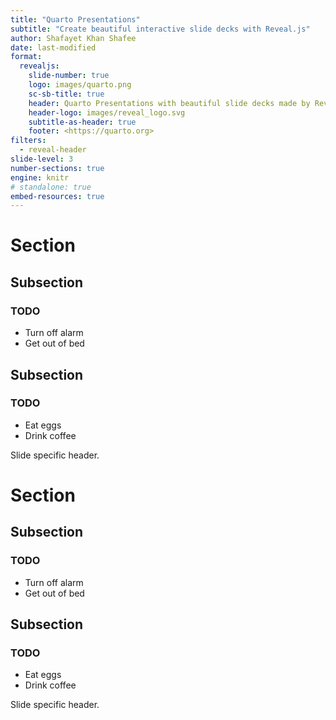 ```yaml
---
title: "Quarto Presentations"
subtitle: "Create beautiful interactive slide decks with Reveal.js"
author: Shafayet Khan Shafee
date: last-modified
format: 
  revealjs:
    slide-number: true
    logo: images/quarto.png
    sc-sb-title: true
    header: Quarto Presentations with beautiful slide decks made by RevealJs
    header-logo: images/reveal_logo.svg
    subtitle-as-header: true
    footer: <https://quarto.org>
filters: 
  - reveal-header
slide-level: 3
number-sections: true
engine: knitr
# standalone: true
embed-resources: true
---
```


# Section

## Subsection

### TODO

- Turn off alarm
- Get out of bed


## Subsection

### TODO

- Eat eggs
- Drink coffee

::: header

Slide specific header.

:::


# Section {background="#43464B"}

## Subsection {background="#43464B"}

### TODO {background="#43464B"}

- Turn off alarm
- Get out of bed



## Subsection {background="#43464B"}

### TODO {background="#43464B"}

- Eat eggs
- Drink coffee


::: header

Slide specific header.

:::